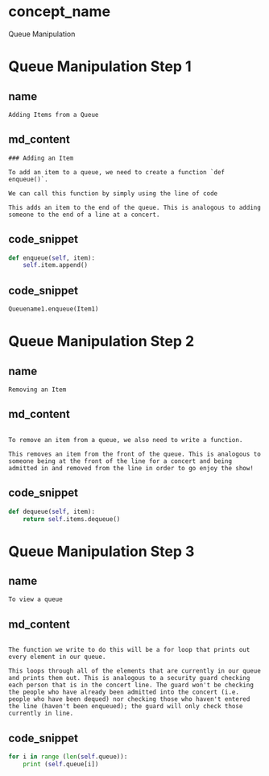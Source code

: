 # concept_name
Queue Manipulation

# Queue Manipulation Step 1

## name
```
Adding Items from a Queue
```

## md_content
```
### Adding an Item 

To add an item to a queue, we need to create a function `def enqueue()`. 

We can call this function by simply using the line of code 

This adds an item to the end of the queue. This is analogous to adding someone to the end of a line at a concert.
```

## code_snippet
```python
def enqueue(self, item):
	self.item.append()
```
## code_snippet
```python
Queuename1.enqueue(Item1)
```

# Queue Manipulation Step 2

## name
```
Removing an Item
```

## md_content
```

To remove an item from a queue, we also need to write a function. 

This removes an item from the front of the queue. This is analogous to someone being at the front of the line for a concert and being admitted in and removed from the line in order to go enjoy the show!

```
## code_snippet
```python
def dequeue(self, item):
    return self.items.dequeue()
```
# Queue Manipulation Step 3

## name
```
To view a queue
```

## md_content
```

The function we write to do this will be a for loop that prints out every element in our queue.

This loops through all of the elements that are currently in our queue and prints them out. This is analogous to a security guard checking each person that is in the concert line. The guard won't be checking the people who have already been admitted into the concert (i.e. people who have been dequed) nor checking those who haven't entered the line (haven't been enqueued); the guard will only check those currently in line.
```

## code_snippet
```python
for i in range (len(self.queue)):
	print (self.queue[i])
```





